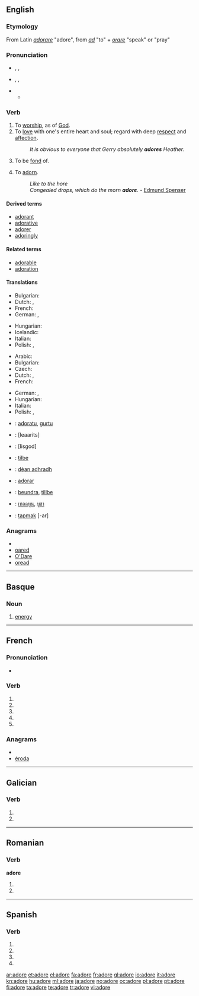 {{also|adoré}}
==English==

===Etymology===
From Latin ''[[adorare]]'' "adore", from ''[[ad]]'' "to" + ''[[orare]]'' "speak" or "pray"

===Pronunciation===
* {{a|RP}} {{enPR|ədô'}}, {{IPA|/əˈdɔː/}}, {{SAMPA|/@"dO:/}}
* {{a|US}} {{enPR|ədôr'}}, {{IPA|/əˈdɔːr/}}, {{SAMPA|/@"dO:r/}}
* {{audio|en-us-adore.ogg|Audio (US)}}
** {{rhymes|ɔː(r)}}

===Verb===
{{en-verb|ador|ing}}

# To [[worship]], as of [[God]].
# To [[love]] with one's entire heart and soul; regard with deep [[respect]] and [[affection]].
#: ''It is obvious to everyone that Gerry absolutely '''adores''' Heather.''
# To be [[fond]] of.
# {{obsolete}} To [[adorn]].
#: ''Like to the hore<br>Congealed drops, which do the morn '''adore'''.'' - [[w:Edmund Spenser|Edmund Spenser]]

====Derived terms====
* [[adorant]]
* [[adorative]]
* [[adorer]]
* [[adoringly]]

====Related terms====
* [[adorable]]
* [[adoration]]

====Translations====
{{trans-top|worship}}
* Bulgarian: {{t|bg|боготворя}}
* Dutch: {{t+|nl|aanbidden}}, {{t|nl|adoreren}}
* French: {{t+|fr|adorer}}
* German: {{t-|de|anbeten}}, {{t+|de|verehren}}
{{trans-mid}}
* Hungarian: {{t+|hu|imád}}
* Icelandic: {{t|is|dýrka}}
* Italian: {{t+|it|adorare}}
* Polish: {{t+|pl|uwielbiać}},  {{t|pl|wielbić}}
{{trans-bottom}}
{{trans-top|love with entire heart and soul}}
* Arabic: {{t|ar|يعشق|sc=Arab}}
* Bulgarian: {{t|bg|обожавам}}
* Czech: {{t-|cs|zbožňovat}}
* Dutch: {{t+|nl|aanbidden}}, {{t|nl|adoreren}}
* French: {{t+|fr|adorer}}
{{trans-mid}}
* German: {{t-|de|anbeten}}, {{t+|de|verehren}}
* Hungarian: {{t+|hu|imád}}
* Italian: {{t+|it|adorare}}
* Polish: {{t+|pl|uwielbiać}},  {{t+|pl|ubóstwiać}}
{{trans-bottom}}

{{checktrans-top}}
* {{ttbc|Basque}}: [[adoratu]], [[gurtu]]
* {{ttbc|Hebrew}}: {{t|he|להעריץ}} [leaarits]
* {{ttbc|Hebrew}}: {{t|he|לסגוד}} [lisgod]
* {{ttbc|Norwegian}}: [[tilbe]]
* {{ttbc|Scottish Gaelic}}: [[dèan adhradh]]
{{trans-mid}}
* {{ttbc|Spanish}}: [[adorar]]
* {{ttbc|Swedish}}: [[beundra]], [[tillbe]]
* {{ttbc|Thai}}: [[เทอดทูน]], [[บูชา]]
* {{ttbc|Turkish}}: [[tapmak]] [-ar]
{{trans-bottom}}

===Anagrams===
* {{alphagram|adeor}}
* [[oared#English|oared]]
* [[O'Dare#English|O'Dare]]
* [[oread#English|oread]]


----

==Basque==

===Noun===
{{infl|eu|noun}}
# [[energy]]


----

==French==

===Pronunciation===
* {{IPA|/a.dɔʁ/|lang=fr}}

===Verb===
{{fr-verb form}}

# {{conjugation of|adorer||1|s|pres|ind|lang=fr}}
# {{conjugation of|adorer||3|s|pres|ind|lang=fr}}
# {{conjugation of|adorer||1|s|pres|sub|lang=fr}}
# {{conjugation of|adorer||1|s|pres|sub|lang=fr}}
# {{conjugation of|adorer||2|s|imp|lang=fr}}

===Anagrams===
* {{alphagram|adeor}}
* [[éroda#French|éroda]]

----

==Galician==

===Verb===
{{gl-verb-form}}

# {{conjugation of|[[adorar#Galician|adorar]]||1|s|pres|sub}}
# {{conjugation of|[[adorar#Galician|adorar]]||3|s|pres|sub}}

----

==Romanian==

===Verb===
'''adore'''

# {{ro-form-verb|3s|sub|adora}}
# {{ro-form-verb|3p|sub|adora}}

----

==Spanish==

===Verb===
{{es-verb-form|adorar}}

# {{es-verb form of|ending=ar|mood=imperative|pers=2|formal=yes|number=singular|[[adorar]]}}
# {{es-verb form of|ending=ar|mood=subjunctive|tense=present|pers=1|number=singular|[[adorar]]}}
# {{es-verb form of|ending=ar|mood=subjunctive|tense=present|pers=2|formal=yes|number=singular|[[adorar]]}}
# {{es-verb form of|ending=ar|mood=subjunctive|tense=present|pers=3|number=singular|[[adorar]]}}

[[ar:adore]]
[[et:adore]]
[[el:adore]]
[[fa:adore]]
[[fr:adore]]
[[gl:adore]]
[[io:adore]]
[[it:adore]]
[[kn:adore]]
[[hu:adore]]
[[ml:adore]]
[[ja:adore]]
[[no:adore]]
[[oc:adore]]
[[pl:adore]]
[[pt:adore]]
[[fi:adore]]
[[ta:adore]]
[[te:adore]]
[[tr:adore]]
[[vi:adore]]